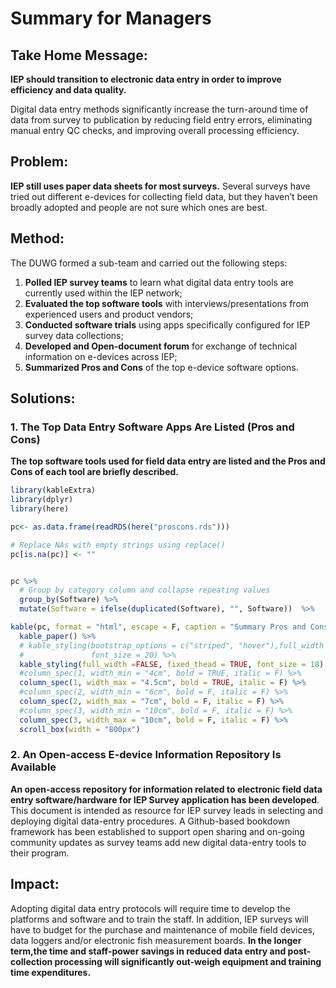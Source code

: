 # Summary for Managers {-}

## Take Home Message: {-}

**IEP should transition to electronic data entry in order to improve efficiency and data quality.**

Digital data entry methods significantly increase the turn-around time of data from survey to publication by reducing field entry errors, eliminating manual entry QC checks, and improving overall processing efficiency. 



## Problem: {-}

**IEP still uses paper data sheets for most surveys.**  Several surveys have tried out different e-devices for collecting field data, but they haven't been broadly adopted and people are not sure which ones are best.  



## Method: {-}

The DUWG formed a sub-team and carried out the following steps:

1. **Polled IEP survey teams** to learn what digital data entry tools are currently used within the IEP network; 
2. **Evaluated the top software tools** with interviews/presentations from experienced users and product vendors; 
3. **Conducted software trials** using apps specifically configured for IEP survey data collections;
4. **Developed and Open-document forum** for exchange of technical information on e-devices across IEP;
5. **Summarized Pros and Cons** of the top e-device software options.


## Solutions: {-}

### 1. The Top Data Entry Software Apps Are Listed (Pros and Cons)  {-}

**The top software tools used for field data entry are listed and the Pros and Cons of each tool are briefly described.**

```r

library(kableExtra)
library(dplyr)
library(here)

pc<- as.data.frame(readRDS(here("proscons.rds"))) 

# Replace NAs with empty strings using replace()
pc[is.na(pc)] <- ""


pc %>%
  # Group by category column and collapse repeating values
  group_by(Software) %>%
  mutate(Software = ifelse(duplicated(Software), "", Software))  %>%

kable(pc, format = "html", escape = F, caption = "Summary Pros and Cons of the Top Field Data Entry Apps Reviewed.", booktabs = TRUE,align='l') %>%
  kable_paper() %>% 
  # kable_styling(bootstrap_options = c("striped", "hover"),full_width = FALSE, fixed_thead = TRUE,
  #               font_size = 20) %>%
  kable_styling(full_width =FALSE, fixed_thead = TRUE, font_size = 18) %>%
  #column_spec(1, width_min = "4cm", bold = TRUE, italic = F) %>%
  column_spec(1, width_max = "4.5cm", bold = TRUE, italic = F) %>%
  #column_spec(2, width_min = "6cm", bold = F, italic = F) %>%
  column_spec(2, width_max = "7cm", bold = F, italic = F) %>%
  #column_spec(3, width_min = "10cm", bold = F, italic = F) %>%
  column_spec(3, width_max = "10cm", bold = F, italic = F) %>%
  scroll_box(width = "800px")

```

### 2. An Open-access E-device Information Repository Is Available {-}

**An open-access repository for information related to electronic field data entry software/hardware for IEP Survey application has been developed**.  This document is intended as resource for IEP survey leads in selecting and deploying digital data-entry procedures. A Github-based bookdown framework has been established to support open sharing and on-going community updates as survey teams add new digital data-entry tools to their program.  


## Impact: {-}

Adopting digital data entry protocols will require time to develop the platforms and software and to train the staff. In addition, IEP surveys will have to budget for the purchase and maintenance of mobile field devices, data loggers and/or electronic fish measurement boards. **In the longer term,the time and staff-power savings in reduced data entry and post-collection processing will significantly out-weigh equipment and training time expenditures.**





